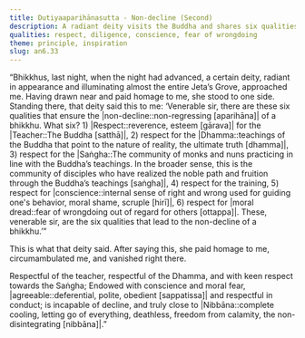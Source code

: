 ```yaml
---
title: Dutiyaaparihānasutta - Non-decline (Second)
description: A radiant deity visits the Buddha and shares six qualities that ensure the non-decline of a bhikkhu - 1) respect for the Teacher, 2) the Dhamma, 3) the Saṅgha, 4) the training, 5) conscience, and 6) moral dread. The Buddha confirms these as conditions for stability and progress on the path.
qualities: respect, diligence, conscience, fear of wrongdoing
theme: principle, inspiration
slug: an6.33
---
```


“Bhikkhus, last night, when the night had advanced, a certain deity, radiant in appearance and illuminating almost the entire Jeta’s Grove, approached me. Having drawn near and paid homage to me, she stood to one side. Standing there, that deity said this to me: ‘Venerable sir, there are these six qualities that ensure the |non-decline::non-regressing [aparihāna]| of a bhikkhu. What six? 1) |Respect::reverence, esteem [gārava]| for the |Teacher::The Buddha [satthā]|, 2) respect for the |Dhamma::teachings of the Buddha that point to the nature of reality, the ultimate truth [dhamma]|, 3) respect for the |Saṅgha::The community of monks and nuns practicing in line with the Buddha’s teachings. In the broader sense, this is the community of disciples who have realized the noble path and fruition through the Buddha’s teachings [saṅgha]|, 4) respect for the training, 5) respect for |conscience::internal sense of right and wrong used for guiding one's behavior, moral shame, scruple [hirī]|, 6) respect for |moral dread::fear of wrongdoing out of regard for others [ottappa]|. These, venerable sir, are the six qualities that lead to the non-decline of a bhikkhu.’”

This is what that deity said. After saying this, she paid homage to me, circumambulated me, and vanished right there.

Respectful of the teacher, respectful of the Dhamma,
and with keen respect towards the Saṅgha;
Endowed with conscience and moral fear,
|agreeable::deferential, polite, obedient [sappatissa]| and respectful in conduct;
is incapable of decline,
and truly close to |Nibbāna::complete cooling, letting go of everything, deathless, freedom from calamity, the non-disintegrating [nibbāna]|.”